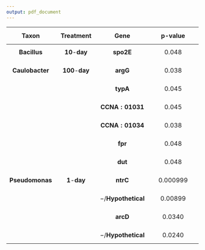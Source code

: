 ```yaml
---
output: pdf_document
---
```


|$$\mathbf{Taxon}$$|$$\mathbf{Treatment}$$|$$\mathbf{Gene}$$|$$\boldsymbol{p\mbox{-}value}$$|
| :-----------------: |:--------------------:|:----------------:|:----------------------------:|
|$$\boldsymbol{Bacillus}$$   |  $$\mathbf{10\mbox{-}day}$$   |     $$\boldsymbol{spo2E}$$  |  $$0.048$$ |
|   |            |            |  |
|   $$\boldsymbol{Caulobacter}$$   |        $$\mathbf{100\mbox{-}day}$$      |   $$\boldsymbol{argG}$$  |$$ 0.038$$  |
|   |            |            |  |
|   |            |      $$\boldsymbol{typA}$$      |  $$0.045$$  | 
|   |            |            |  |
|   |            |      $$\mathbf{CCNA:01031}$$      |  $$0.045$$  | 
|   |            |            |  |
|   |            |      $$\mathbf{CCNA:01034}$$      |  $$0.038$$  |
|   |            |            |  |
|   |            |      $$\boldsymbol{fpr}$$      |  $$0.048$$  |
|   |            |            |  |
|   |            |      $$\boldsymbol{dut}$$      |  $$0.048$$  |
|   |            |            |  |
|   $$\boldsymbol{Pseudomonas}$$   |    $$\mathbf{1\mbox{-}day}$$    |     $$\boldsymbol{ntrC}$$      | $$0.000999$$  | 
|   |            |            |  |
|   |            |      $$-/\mathbf{Hypothetical} $$      |  $$0.00899$$  | 
|   |            |            |  |
|   |            |      $$\boldsymbol{arcD}$$      |  $$0.0340$$  |
|   |            |            |  |
|   |            |      $$-/\mathbf{Hypothetical}$$      |  $$0.0240$$  | 